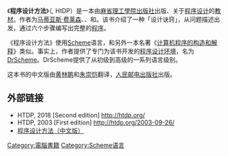 {{Infobox book
| name             = 程序设计方法
| image            = File:程序设计方法中文版封面.jpg
| caption          =
| author           = [[马蒂亚斯·费莱森|马蒂亚斯·费莱森]]、[[罗伯特·布鲁斯·芬德勒|罗伯特·布鲁斯·芬德勒]]、[[马修·弗拉特|马修·弗拉特]]、[[施莱姆·克里什纳莫西|施莱姆·克里什纳莫西]]
| cover_artist     =
| country          = 美国
| subject          = [[计算机程序|计算机程序]]
| genre            = [[教材|教材]]
| publisher        = [[麻省理工学院出版社|麻省理工学院出版社]]
| pub_date         = 2001年2月12日
| media_type       = 
| pages            = 720
| isbn             = 0-262-06218-6
| oclc             =
| dewey            =
| congress         = QA76.6 .H697 2001}}
《'''程序设计方法'''》（{{Lang-en|How to Design Programs}}, HtDP）是一本由[[麻省理工學院出版社|麻省理工學院出版社]]出版、关于[[程序设计|程序设计]]的[[教材|教材]]。作者为[[马蒂亚斯·费莱森|马蒂亚斯·费莱森]]、{{En-link|Robert Bruce Findler}}、{{En-link|Matthew Flatt}}和{{En-link|Shriram Krishnamurthi}}。该书介绍了一种「设计诀窍」，从问题描述出发，通过六个步骤编写出完整的[[计算机程序|程序]]。

《程序设计方法》使用[[Scheme|Scheme]]语言，和另外一本名著《[[计算机程序的构造和解释|计算机程序的构造和解释]]》类似。事实上，作者提供了专门为该书开发的[[程序设计环境|程序设计环境]]，名为[[DrScheme|DrScheme]]。DrScheme提供了从初级到高级的一系列语言级别。

这本书的中文版由[[黄林鹏|黄林鹏]]和[[朱崇恺|朱崇恺]]翻译，[[人民邮电出版社|人民邮电出版社]]出版。

==外部链接==
* HTDP, 2018 [Second edition] http://htdp.org/ {{Wayback|url=http://htdp.org/ |date=20180626072916 }} 
* HTDP, 2003 [First edition] http://htdp.org/2003-09-26/ {{Wayback|url=http://htdp.org/2003-09-26/ |date=20180626072927 }} 
* [http://www.china-pub.com/computers/common/info.asp?id=15814 程序设计方法（中文版）] {{Wayback|url=http://www.china-pub.com/computers/common/info.asp?id=15814 |date=20070311020104 }}

{{Lisp programming language}}

[[Category:電腦書籍|Category:電腦書籍]]
[[Category:Scheme语言|Category:Scheme语言]]